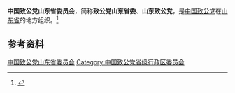 {{Infobox PRCG
|机构名称 = 中国致公党山东省委员会
|标志1    =
|格言1    =
|届数     = 
|任期始   = 
|任期终   =
|职位1    = 主任委员
|人员1    = [[赵家军|赵家军]]
|职位2    = 副主任委员
|人员2    = [[马传凯|马传凯]]{{wrap}}[[刘光烨|刘光烨]]{{wrap}}[[王桂英|王桂英]]{{wrap}}[[姜明_(1968年)|姜　明]]{{wrap}}[[陈月辉|陈月辉]]{{wrap}}[[刘新泳|刘新泳]]
|人数2    = 6
|职位3    = 秘书长
|人员3    = [[孙晓筠|孙晓筠]]
|组织法规 = 中国致公党章程
|上级机构 = [[中国致公党中央委员会|中国致公党中央委员会]]
|机构类型 = [[民主党派|民主党派]][[中国一级行政区|省级行政区]][[委员会|委员会]]
|行政级别 = 正厅级
|场所1    = 
|地址1    = 
|邮编1    = 
|电话1    = 
|官网1    = {{url|http://www.sdzg.org/}}
}}
'''中国致公党山东省委员会'''，简称'''致公党山东省委'''、'''山东致公党'''，是[[中国致公党|中国致公党]]在[[山东省|山东省]]的地方组织。<ref>{{Cite web|title=中国致公党章程|url=http://www.zg.org.cn/zgdjj/zgzgdzc/200912/t20091201_8650.htm|accessdate=2020-09-03|work=中国致公党|archiveurl=https://web.archive.org/web/20151023213651/http://www.zg.org.cn/zgdjj/zgzgdzc/200912/t20091201_8650.htm|archivedate=2015-10-23|dead-url=no}}</ref>

== 参考资料 ==
{{reflist}}

{{中华人民共和国各省级行政区|委员会|中国致公党|仅内地=yes}}

{{Authority control}}
[[Category:中国致公党山东省委员会|]]
[[Category:中国致公党省级行政区委员会|Category:中国致公党省级行政区委员会]]